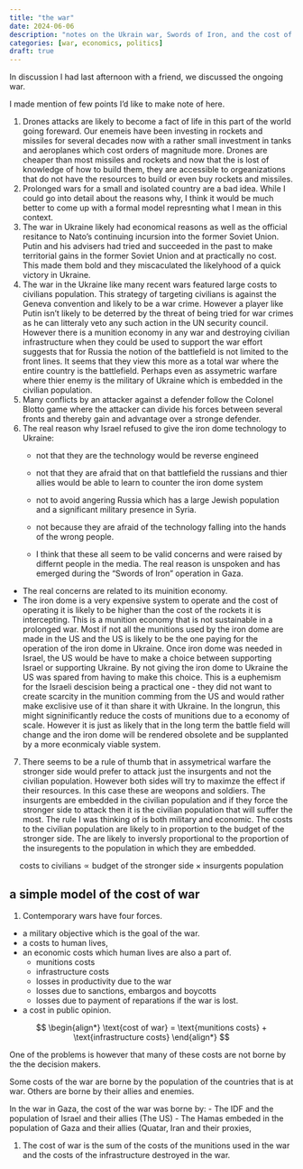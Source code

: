 ```yaml
---
title: "the war"
date: 2024-06-06
description: "notes on the Ukrain war, Swords of Iron, and the cost of war"
categories: [war, economics, politics]
draft: true
---
```



In discussion I had last afternoon with a friend, we discussed the ongoing war.

I made mention of few points I'd like to make note of here.

1. Drones attacks are likely to become a fact of life in this part of the world
   going foreward. Our enemeis have been investing in rockets and missiles for 
   several decades now with a rather small investment in tanks and aeroplanes
   which cost orders of magnitude more. 
   Drones are cheaper than most missiles and rockets and now that the is lost of
   knowledge of how to build them, they are accessible to orgeanizations that
   do not have the resources to build or even buy rockets and missiles.
2. Prolonged wars for a small and isolated country are a bad idea. While I could 
   go into detail about the reasons why, I think it would be much better to come
   up with a formal model represnting what I mean in this context.
3. The war in Ukraine likely had economical reasons as well as the official 
   resitance to Nato's continuing incursion into the former Soviet Union. 
   Putin and his advisers had tried and succeeded in the past to make territorial
   gains in the former Soviet Union and at practically no cost. This made them
   bold and they miscaculated the likelyhood of a quick victory in Ukraine.
4. The war in the Ukraine like many recent wars featured large costs to civilians
   population. This strategy of targeting civilians is against the Geneva convention
   and likely to be a war crime. However a player like Putin isn't likely to be
   deterred by the threat of being tried for war crimes as he can litteraly veto
   any such action in the UN security council.
   However there is a munition economy in any war and destroying civilian
   infrastructure when they could be used to support the war effort suggests that for    Russia the notion of the battlefield is not limited to the front lines. 
   It seems that they view this more as a total war where the entire country is the
   battlefield.
   Perhaps even as assymetric warfare where thier enemy is the military of Ukraine
   which is embedded in the civilian population.
5. Many conflicts by an attacker against a defender follow the Colonel Blotto game
   where the attacker can divide his forces between several fronts and thereby gain
   and advantage over a stronge defender.
6. The real reason why Israel refused to give the iron dome technology to Ukraine:
    - not that they are the technology would be reverse engineed
    - not that they are afraid that on that battlefield the russians and thier
    allies would be able to learn to counter the iron dome system
    - not to avoid angering Russia which has a large Jewish population and a 
    significant military presence in Syria.
    - not because they are afraid of the technology falling into the hands of
    the wrong people.
    
    - I think that these all seem to be valid concerns and were raised by differnt people in the media. The real reason is unspoken and has emerged during the 
  "Swords of Iron" operation in Gaza.
  - The real concerns are related to its muinition economy. 
  - The iron dome is a very expensive system to operate and the cost of operating 
    it is likely to be higher than the cost of the rockets it is intercepting. 
    This is a munition economy that is not sustainable in a prolonged war. 
    Most if not all the munitions used by the iron dome are made in the US and 
    the US is likely to be the one paying for the operation of the iron dome in
    Ukraine. Once iron dome was needed in Israel, the US would be have to make a
    choice between supporting Israel or supporting Ukraine.
    By not giving the iron dome to Ukraine the US was spared from having to make 
    this choice. This is a euphemism for the Israeli descision being a practical 
    one - they did not want to create scarcity in the munition comming from the US
    and would rather make exclisive use of it than share it with Ukraine. In the 
    longrun, this might signinificantly reduce the costs of munitions due to a
    economy of scale.
    However it is just as likely that in the long term the battle field will 
    change and the iron dome will be rendered obsolete and be supplanted by a 
    more econmicaly viable system.
7. There seems to be a rule of thumb that in assymetrical warfare the stronger side
   would prefer to attack just the insurgents and not the civilian population. 
   However both sides will try to maximze the effect if their resources. In this 
   case these are weopons and soldiers. The insurgents are embedded in the civilian
   population and if they force the stronger side to attack then it is the civilian
   population that will suffer the most. The rule I was thinking of is both military
   and economic. The costs to the civilian population are likely to in proportion to
   the budget of the stronger side. The are likely to inversly proportional to the
   proportion of the insuregents to the population in which they are embedded.
   
$$
\text{costs to civilians} \propto \text{budget of the stronger side} \times \text{insurgents \ population}
$$
  
  
## a simple model of the cost of war

1. Contemporary wars have four forces.
  - a military objective which is the goal of the war.
  - a costs to human lives, 
  - an economic costs which human lives are also a part of.
    - munitions costs
    - infrastructure costs
    - losses in productivity due to the war
    - losses due to sanctions, embargos and boycotts
    - losses due to payment of reparations if the war is lost.
  - a cost in public opinion.

$$
\begin{align*} 
\text{cost of war} = \text{munitions costs} + \text{infrastructure costs}
\end{align*}
$$

One of the problems is however that many of these costs are not borne by the
the decision makers. 

Some costs of the war are borne by the population of the countries that is at war.
Others are borne by their allies and enemies. 

In the war in Gaza, the cost of the war was borne by:
- The IDF and the population of Israel and their allies (The US)
- The Hamas embeded in the population of Gaza and their allies (Quatar, Iran and their proxies,






   
1. The cost of war is the sum of the costs of the munitions used in the war and the
   costs of the infrastructure destroyed in the war.
   